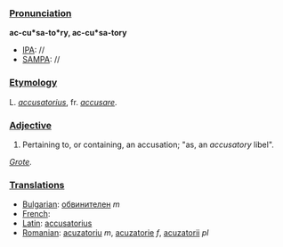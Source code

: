 ===[[Pronunciation]]===

'''ac-cu*sa-to*ry, ac-cu*sa-tory'''
*[[IPA]]: //
*[[SAMPA]]: //
===[[Etymology]]===

L. ''[[accusatorius]]'', fr. ''[[accusare]]''.
===[[Adjective]]===

#Pertaining to, or containing, an accusation; "as, an ''accusatory'' libel".

''[[Grote]].''
===[[Translations]]===
*[[Bulgarian]]: [[обвинителен]] ''m''
*[[French]]:
*[[Latin]]: [[accusatorius]]
*[[Romanian]]: [[acuzatoriu]] ''m'', [[acuzatorie]] ''f'', [[acuzatorii]] ''pl''